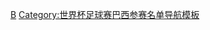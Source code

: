 {{国家队
 | name      = 2006年世界杯足球赛巴西参赛名单
 | bg        = #FFDF00
 | fg        = green
 | bordercolor = blue
 | country   = 巴西
 | flag      = Brazil
 | comp link = 2006年世界杯足球赛
 | comp      = 2006年世界杯足球赛
 | p1        = [[迪達]]
 | p2        = [[卡福|-{zh-hans:卡福;zh-hk:卡富;zh-tw:卡福;}-]][[File:Captain sports.svg|10px|link=隊長 (足球)|alt=队长]]
 | p3        = [[盧斯奧|-{zh-hans:卢西奥;zh-hk:盧斯奧;zh-tw:盧西奧;}-]]
 | p4        = [[胡安·西尔维拉·多斯·桑托斯|-{zh-hans:胡安;zh-hk:祖安;zh-tw:胡安;}-]]
 | p5        = [[埃默森·费雷拉·达罗萨|-{zh-hans:埃莫森;zh-hk:艾馬臣;zh-tw:埃默森;}-]]
 | p6        = [[罗伯托·卡洛斯|-{zh-hans:罗伯托·卡洛斯;zh-hk:羅拔圖·卡路士;zh-tw:羅貝托·卡洛斯;}-]]
 | p7        = [[阿祖安奴|-{zh-hans:阿德里亚诺;zh-hk:阿祖安奴;zh-tw:阿德里亞諾;}-]]
 | p8        = [[卡卡]]
 | p9        = [[罗纳尔多|-{zh-hans:罗纳尔多;zh-hk:朗拿度;zh-tw:羅納度;}-]]
 | p10       = [[罗纳尔迪尼奥|-{zh-hans:罗纳尔迪尼奥;zh-hk:朗拿甸奴;zh-tw:羅納爾迪尼奧;}-]]
 | p11       = [[泽·罗伯托|-{zh-hans:泽·罗伯托;zh-hk:薛·羅拔圖;zh-tw:澤·羅貝托;}-]]
 | p12       = [[羅渣里奧·切尼|-{zh-hans:罗杰里奥·切尼;zh-hk:羅渣里奧;zh-tw:羅傑里奧·塞尼;}-]]
 | p13       = [[西西尼奥|-{zh-hans:西西尼奥;zh-hk:施仙奴;zh-tw:西西尼奧;}-]]
 | p14       = [[路易松|-{zh-hans:路易松;zh-hk:雷沙奧;zh-tw:路易桑;}-]]
 | p15       = [[克里斯蒂亚诺·马克斯·戈麦斯|克里斯]]
 | p16       = {{le|吉尔伯托|Gilberto (footballer, born 1976)|-{zh-hans:吉尔伯托;zh-hk:基拔圖;zh-tw:吉爾伯托;}-}}
 | p17       = [[吉尔伯托·席尔瓦|-{zh-hans:吉尔伯托·席尔瓦;zh-hk:基拔圖·施華;zh-tw:吉爾伯托·席爾瓦;}-]]
 | p18       = [[卡路士·盧斯安奴·達施華|-{zh-hans:米内罗;zh-hk:明尼路;zh-tw:米內羅;}-]]
 | p19       = [[儒尼尼奥·佩南布卡诺|-{zh-hans:小儒尼尼奥;zh-hk:祖連奴;zh-tw:小儒尼尼奧;}-]]
 | p20       = [[里卡迪尼奥|-{zh-hans:里卡迪尼奥;zh-hk:列卡甸奴;zh-tw:里卡迪尼奧;}-]]
 | p21       = [[佛雷德里科·查韦斯·格德斯|-{zh-hans:弗雷德;zh-hk:費特;zh-tw:弗雷德;}-]]
 | p22       = [[尤利奧·賽薩爾|-{zh-hans:祖利奥·施萨;zh-hk:祖利奧·施薩;zh-tw:尤利奧·賽薩爾;}-]]
 | p23       = [[羅賓奴|-{zh-hans:罗比尼奥;zh-hk:羅賓奴;zh-tw:羅比尼奧;}-]]
 | coach    = [[卡洛斯·阿尔贝托·佩雷拉|-{zh-hans:佩雷拉;zh-hk:彭利拿;zh-tw:佩雷拉;}-]]
}}<noinclude>
[[Category:2006年世界杯足球赛参赛名单模板|B]]
[[Category:世界杯足球赛巴西参赛名单导航模板]]
</noinclude>